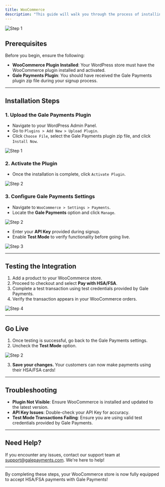 ```yaml
---
title: WooCommerce
description: "This guide will walk you through the process of installing and configuring Gale Payments on your WooCommerce store, enabling HSA/FSA payments for your customers."
---
```


<img
  className="block"
  src="/images/galecommerce.png"
  alt="Step 1"
/>


## Prerequisites

Before you begin, ensure the following:
- **WooCommerce Plugin Installed**: Your WordPress store must have the WooCommerce plugin installed and activated.
- **Gale Payments Plugin**: You should have received the Gale Payments plugin zip file during your signup process.

---

## Installation Steps

### 1. Upload the Gale Payments Plugin
- Navigate to your WordPress Admin Panel.
- Go to `Plugins > Add New > Upload Plugin`.
- Click `Choose File`, select the Gale Payments plugin zip file, and click `Install Now`.

<img
  className="block "
  src="/images/step1.png"
  alt="Step 1"
/>

### 2. Activate the Plugin
- Once the installation is complete, click `Activate Plugin`.

<img
  className="block "
  src="/images/step2.png"
  alt="Step 2"
/>

### 3. Configure Gale Payments Settings
- Navigate to `WooCommerce > Settings > Payments`.
- Locate the **Gale Payments** option and click `Manage`.

<img
  className="block "
  src="/images/manage.png"
  alt="Step 2"
/>


- Enter your **API Key** provided during signup.
- Enable **Test Mode** to verify functionality before going live.

<img
  className="block"
  src="/images/step4.png"
  alt="Step 3"
/>

---

## Testing the Integration

1. Add a product to your WooCommerce store.
2. Proceed to checkout and select **Pay with HSA/FSA**.
3. Complete a test transaction using test credentials provided by Gale Payments.
4. Verify the transaction appears in your WooCommerce orders.

<img
  className="block"
  src="/images/step5.png"
  alt="Step 4"
/>

---

## Go Live

1. Once testing is successful, go back to the Gale Payments settings.
2. Uncheck the **Test Mode** option.

<img
  className="block "
  src="/images/test.png"
  alt="Step 2"
/>

3. **Save your changes.** Your customers can now make payments using their HSA/FSA cards!

---

## Troubleshooting

- **Plugin Not Visible**: Ensure WooCommerce is installed and updated to the latest version.
- **API Key Issues**: Double-check your API Key for accuracy.
- **Test Mode Transactions Failing**: Ensure you are using valid test credentials provided by Gale Payments.

---

## Need Help?

If you encounter any issues, contact our support team at [support@galepayments.com](mailto:support@galepayments.com). We're here to help!

---

By completing these steps, your WooCommerce store is now fully equipped to accept HSA/FSA payments with Gale Payments!
